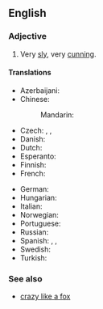 ==English==

===Adjective===
{{en-adj|-}}

# {{lb|en|simile}} Very [[sly]], very [[cunning]].

====Translations====
{{trans-top|very sly}}
* Azerbaijani: {{t|az|tülkü kimi hiyləgər}}
* Chinese:
*: Mandarin: {{t+|cmn|狡猾}}
* Czech: {{t|cs|chytrý jako liška}}, {{t|cs|liškou podšitý}}, {{t|cs|lišácký}}
* Danish: {{t|da|snu som en ræv}}
* Dutch: {{t|nl|sluw als een vos}}
* Esperanto: {{t|eo|ruza kiel vulpo}}
* Finnish: {{t|fi|viekas kuin kettu}}
* French: {{t+|fr|rusé comme un renard}}
{{trans-mid}}
* German: {{t|de|schlau wie ein Fuchs}}
* Hungarian: {{t|hu|ravasz, mint a róka}}
* Italian: {{t|it|furbo come una volpe}}
* Norwegian: {{t|no|slu som en rev}}
* Portuguese: {{t|pt|esperto como uma raposa}}
* Russian: {{t|ru|хи́трый как лиса́}}
* Spanish: {{t|es|ser astuto como un zorro}}, {{t|es|saber latín}}, {{t+|es|saber más que los ratones colorados}}
* Swedish: {{t|sv|slug som en räv}}
* Turkish: {{t|tr|tilki gibi kurnaz}}
{{trans-bottom}}

===See also===
* [[crazy like a fox]]